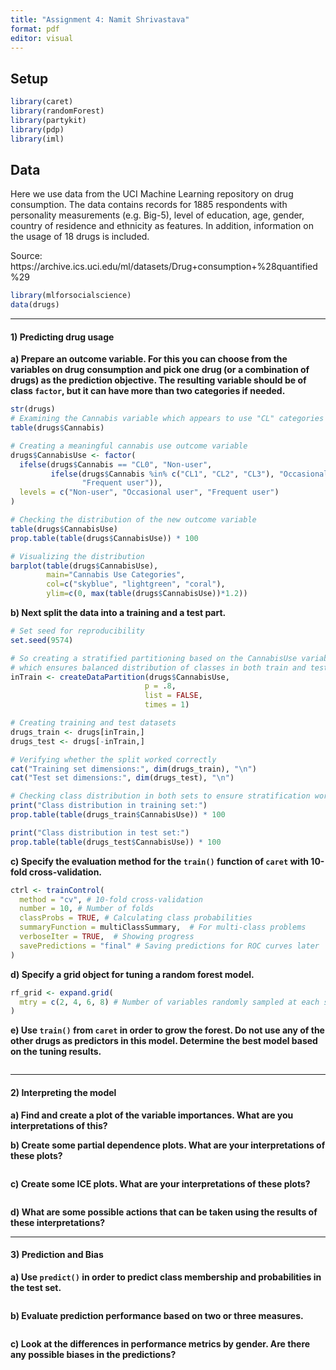 ```yaml
---
title: "Assignment 4: Namit Shrivastava"
format: pdf
editor: visual
---
```


## Setup

```r
library(caret)
library(randomForest)
library(partykit)
library(pdp)
library(iml)
```

## Data

Here we use data from the UCI Machine Learning repository on drug consumption. The data contains records for 1885 respondents with personality measurements (e.g. Big-5), level of education, age, gender, country of residence and ethnicity as features. In addition, information on the usage of 18 drugs is included.

Source: https://archive.ics.uci.edu/ml/datasets/Drug+consumption+%28quantified%29

```r
library(mlforsocialscience)
data(drugs)
```

---

#### 1) Predicting drug usage

**a) Prepare an outcome variable. For this you can choose from the variables on drug consumption and pick one drug (or a combination of drugs) as the prediction objective. The resulting variable should be of class `factor`, but it can have more than two categories if needed.**

```r
str(drugs)
# Examining the Cannabis variable which appears to use "CL" categories
table(drugs$Cannabis)

# Creating a meaningful cannabis use outcome variable
drugs$CannabisUse <- factor(
  ifelse(drugs$Cannabis == "CL0", "Non-user",
         ifelse(drugs$Cannabis %in% c("CL1", "CL2", "CL3"), "Occasional user", 
                "Frequent user")),
  levels = c("Non-user", "Occasional user", "Frequent user")
)

# Checking the distribution of the new outcome variable
table(drugs$CannabisUse)
prop.table(table(drugs$CannabisUse)) * 100

# Visualizing the distribution
barplot(table(drugs$CannabisUse), 
        main="Cannabis Use Categories", 
        col=c("skyblue", "lightgreen", "coral"),
        ylim=c(0, max(table(drugs$CannabisUse))*1.2))
```

**b) Next split the data into a training and a test part.**

```r
# Set seed for reproducibility
set.seed(9574)

# So creating a stratified partitioning based on the CannabisUse variable
# which ensures balanced distribution of classes in both train and test sets
inTrain <- createDataPartition(drugs$CannabisUse, 
                              p = .8, 
                              list = FALSE, 
                              times = 1)

# Creating training and test datasets
drugs_train <- drugs[inTrain,]
drugs_test <- drugs[-inTrain,]

# Verifying whether the split worked correctly
cat("Training set dimensions:", dim(drugs_train), "\n")
cat("Test set dimensions:", dim(drugs_test), "\n")

# Checking class distribution in both sets to ensure stratification worked
print("Class distribution in training set:")
prop.table(table(drugs_train$CannabisUse)) * 100

print("Class distribution in test set:")
prop.table(table(drugs_test$CannabisUse)) * 100
```

**c) Specify the evaluation method for the `train()` function of `caret` with 10-fold cross-validation.**

```r
ctrl <- trainControl(
  method = "cv", # 10-fold cross-validation
  number = 10, # Number of folds
  classProbs = TRUE, # Calculating class probabilities
  summaryFunction = multiClassSummary,  # For multi-class problems
  verboseIter = TRUE,  # Showing progress
  savePredictions = "final" # Saving predictions for ROC curves later
)
```

**d) Specify a grid object for tuning a random forest model.**

```r
rf_grid <- expand.grid(
  mtry = c(2, 4, 6, 8) # Number of variables randomly sampled at each split
)
```

**e) Use `train()` from `caret` in order to grow the forest. Do not use any of the other drugs as predictors in this model. Determine the best model based on the tuning results.**

```r

```

---

#### 2) Interpreting the model

**a) Find and create a plot of the variable importances. What are you interpretations of this?**

**b) Create some partial dependence plots. What are your interpretations of these plots?**

```r

```

**c) Create some ICE plots. What are your interpretations of these plots?**

```r

```

**d) What are some possible actions that can be taken using the results of these interpretations?**

---

#### 3) Prediction and Bias

**a) Use `predict()` in order to predict class membership and probabilities in the test set.**

```r

```

**b) Evaluate prediction performance based on two or three measures.**

```r

```

**c) Look at the differences in performance metrics by gender. Are there any possible biases in the predictions?**

```r

```

